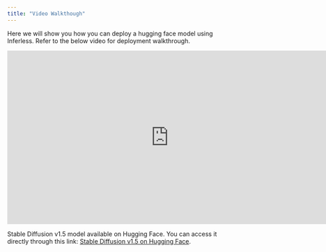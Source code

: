 ```yaml
---
title: "Video Walkthough"
---
```


Here we will show you how you can deploy a hugging face model using Inferless. Refer to the below video for deployment walkthrough.

<iframe type="text/html" width="740" height="400" src="https://www.youtube.com/embed/XGeKc76Q4B8?si=rPsamSNRB-E4ap-1" title="YouTube video player" frameborder="0" allow="accelerometer; autoplay; clipboard-write; encrypted-media; gyroscope; picture-in-picture; web-share" referrerpolicy="strict-origin-when-cross-origin" allowfullscreen></iframe>


Stable Diffusion v1.5 model available on Hugging Face. You can access it directly through this link: [Stable Diffusion v1.5 on Hugging Face](https://huggingface.co/runwayml/stable-diffusion-v1-5).

